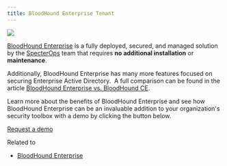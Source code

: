 ```yaml
---
title: BloodHound Enterprise Tenant
---
```


<Frame>
  <img src="/hc/article_attachments/18258001080731.png"/>
</Frame>

[BloodHound Enterprise](https://bloodhoundenterprise.io/) is a fully deployed, secured, and managed solution by the [SpecterOps](https://specterops.io/about/team/) team that requires **no additional installation** or **maintenance**.

Additionally, BloodHound Enterprise has many more features focused on securing Enterprise Active Directory.  A full comparison can be found in the article [BloodHound Enterprise vs. BloodHound CE](/hc/en-us/articles/BloodHound-Enterprise-vs-BloodHound-CE).

Learn more about the benefits of BloodHound Enterprise and see how BloodHound Enterprise can be an invaluable addition to your organization's security toolbox with a demo by clicking the button below.

[Request a demo](https://bloodhoundenterprise.io/demo/)

Related to

* [BloodHound Enterprise](https://support.bloodhoundenterprise.io/hc/en-us/search?content_tags=01H6PC87QMFHV420YX9GSPF704&utf8=%E2%9C%93 "Search results")

